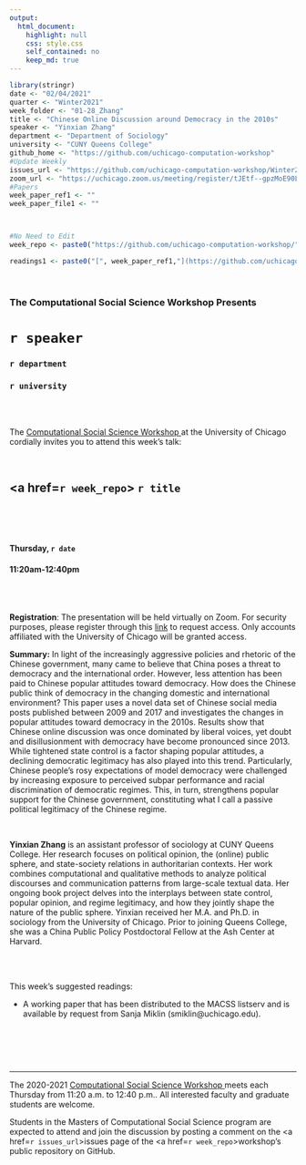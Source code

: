 ```yaml
---
output:
  html_document:
    highlight: null
    css: style.css
    self_contained: no
    keep_md: true
---
```


```r
library(stringr)
date <- "02/04/2021"
quarter <- "Winter2021"
week_folder <- "01-28_Zhang"
title <- "Chinese Online Discussion around Democracy in the 2010s"
speaker <- "Yinxian Zhang"
department <- "Department of Sociology"
university <- "CUNY Queens College"
github_home <- "https://github.com/uchicago-computation-workshop"
#Update Weekly
issues_url <- "https://github.com/uchicago-computation-workshop/Winter2021/issues/4"
zoom_url <- "https://uchicago.zoom.us/meeting/register/tJEtf--gpzMoE90L_aLX4O7BraXnn0WO3BnN"
#Papers
week_paper_ref1 <- ""
week_paper_file1 <- ""



#No Need to Edit
week_repo <- paste0("https://github.com/uchicago-computation-workshop/",quarter,"/tree/master/",week_folder)

readings1 <- paste0("[", week_paper_ref1,"](https://github.com/uchicago-computation-workshop/",quarter,"/blob/master/", week_folder,"/",week_paper_file1,")")

```



<br>

<h3 class=pfblock-header> The Computational Social Science Workshop Presents </h3>

<h1 class=pfblock-header3> `r speaker`</h1>
<h3 class=pfblock-header3> `r department` </h3>
<h3 class=pfblock-header3> `r university` </h3>

<br><br>



<p class=pfblock-header3>The <a href="https://macss.uchicago.edu/content/computation-workshop"> Computational Social Science Workshop </a> at the University of Chicago cordially invites you to attend this week's talk:</p>



<br>

<div class=pfblock-header3>
<h2 class=pfblock-header>
  <a href=`r week_repo`> `r title` </a>
</h2>

<br>
</div>

<br>

<h4 class=pfblock-header3> Thursday, `r date` </h4>
<h4 class=pfblock-header3> 11:20am-12:40pm </h4>

<br><br>

<p class=footertext2>
**Registration**: The presentation will be held virtually on Zoom. For security purposes, please register through this [link](`r zoom_url`) to request access. Only accounts affiliated with the University of Chicago will be granted access.
</p>

<p class=footertext2>

**Summary:** In light of the increasingly aggressive policies and rhetoric of the Chinese government, many came to believe that China poses a threat to democracy and the international order. However, less attention has been paid to Chinese popular attitudes toward democracy. How does the Chinese public think of democracy in the changing domestic and international environment? This paper uses a novel data set of Chinese social media posts published between 2009 and 2017 and investigates the changes in popular attitudes toward democracy in the 2010s. Results show that Chinese online discussion was once dominated by liberal voices, yet doubt and disillusionment with democracy have become pronounced since 2013. While tightened state control is a factor shaping popular attitudes, a declining democratic legitimacy has also played into this trend. Particularly, Chinese people’s rosy expectations of model democracy were challenged by increasing exposure to perceived subpar performance and racial discrimination of democratic regimes. This, in turn, strengthens popular support for the Chinese government, constituting what I call a passive political legitimacy of the Chinese regime. 


</p>

<br>

<p class=footertext2>

**Yinxian Zhang** is an assistant professor of sociology at CUNY Queens College. Her research focuses on political opinion, the (online) public sphere, and state-society relations in authoritarian contexts. Her work combines computational and qualitative methods to analyze political discourses and communication patterns from large-scale textual data. Her ongoing book project delves into the interplays between state control, popular opinion, and regime legitimacy, and how they jointly shape the nature of the public sphere. Yinxian received her M.A. and Ph.D. in sociology from the University of Chicago. Prior to joining Queens College, she was a China Public Policy Postdoctoral Fellow at the Ash Center at Harvard. 
</p>

<br>

<br>
This week's suggested readings:

- A working paper that has been distributed to the MACSS listserv and is available by request from Sanja Miklin (smiklin@uchicago.edu). 

<br>

<br><br>

---

<p class=footertext> The 2020-2021 <a href="https://macss.uchicago.edu/content/computation-workshop"> Computational Social Science Workshop </a> meets each Thursday from 11:20 a.m. to 12:40 p.m.. All interested faculty and graduate students are welcome.</p>



<p class=footertext>Students in the Masters of Computational Social Science program are expected to attend and join the discussion by posting a comment on the <a href=`r issues_url`>issues page</a> of the <a href=`r week_repo`>workshop's public repository on GitHub.</a></p>
